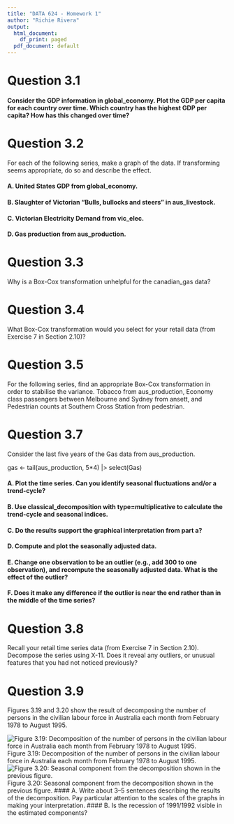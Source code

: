 ```yaml
---
title: "DATA 624 - Homework 1"
author: "Richie Rivera"
output:
  html_document:
    df_print: paged
  pdf_document: default
---
```


# Question 3.1
#### Consider the GDP information in global_economy. Plot the GDP per capita for each country over time. Which country has the highest GDP per capita? How has this changed over time?


# Question 3.2
For each of the following series, make a graph of the data. If transforming seems appropriate, do so and describe the effect.

#### A. United States GDP from global_economy.
#### B. Slaughter of Victorian “Bulls, bullocks and steers” in aus_livestock.
#### C. Victorian Electricity Demand from vic_elec.
#### D. Gas production from aus_production.

# Question 3.3
Why is a Box-Cox transformation unhelpful for the canadian_gas data?

# Question 3.4
What Box-Cox transformation would you select for your retail data (from Exercise 7 in Section 2.10)?

# Question 3.5
For the following series, find an appropriate Box-Cox transformation in order to stabilise the variance. Tobacco from aus_production, Economy class passengers between Melbourne and Sydney from ansett, and Pedestrian counts at Southern Cross Station from pedestrian.

# Question 3.7
Consider the last five years of the Gas data from aus_production.

gas <- tail(aus_production, 5*4) |> select(Gas)

#### A. Plot the time series. Can you identify seasonal fluctuations and/or a trend-cycle?
#### B. Use classical_decomposition with type=multiplicative to calculate the trend-cycle and seasonal indices.
#### C. Do the results support the graphical interpretation from part a?
#### D. Compute and plot the seasonally adjusted data.
#### E. Change one observation to be an outlier (e.g., add 300 to one observation), and recompute the seasonally adjusted data. What is the effect of the outlier?
#### F. Does it make any difference if the outlier is near the end rather than in the middle of the time series?

# Question 3.8
Recall your retail time series data (from Exercise 7 in Section 2.10). Decompose the series using X-11. Does it reveal any outliers, or unusual features that you had not noticed previously?

# Question 3.9 
Figures 3.19 and 3.20 show the result of decomposing the number of persons in the civilian labour force in Australia each month from February 1978 to August 1995.

![Figure 3.19: Decomposition of the number of persons in the civilian labour force in Australia each month from February 1978 to August 1995.](figure3.19.png)
Figure 3.19: Decomposition of the number of persons in the civilian labour force in Australia each month from February 1978 to August 1995.
![Figure 3.20: Seasonal component from the decomposition shown in the previous figure.](figure3.20.png)
Figure 3.20: Seasonal component from the decomposition shown in the previous figure.
#### A. Write about 3–5 sentences describing the results of the decomposition. Pay particular attention to the scales of the graphs in making your interpretation.
#### B. Is the recession of 1991/1992 visible in the estimated components?